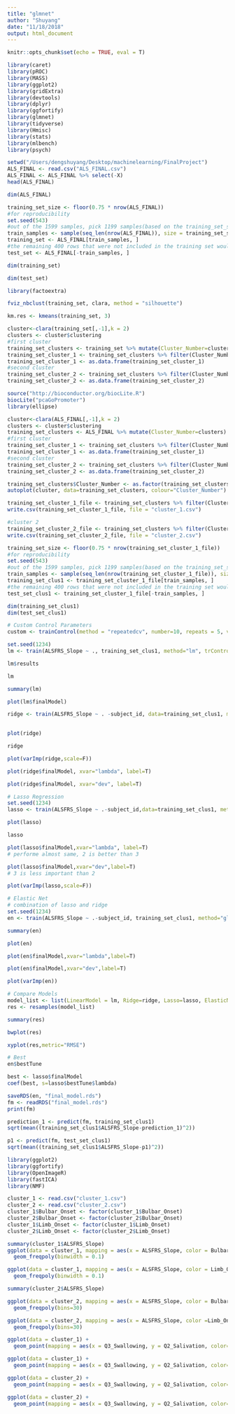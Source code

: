 ```yaml
---
title: "glmnet"
author: "Shuyang"
date: "11/18/2018"
output: html_document
---
```


```r
knitr::opts_chunk$set(echo = TRUE, eval = T)
```

```r
library(caret)
library(pROC)
library(MASS)
library(ggplot2)
library(gridExtra)
library(devtools)
library(dplyr)
library(ggfortify)
library(glmnet)
library(tidyverse)
library(Hmisc)
library(stats)
library(mlbench)
library(psych)
```


```r
setwd("/Users/dengshuyang/Desktop/machinelearning/FinalProject")
ALS_FINAL <- read.csv("ALS_FINAL.csv")
ALS_FINAL <- ALS_FINAL %>% select(-X)
head(ALS_FINAL)
```

```r
dim(ALS_FINAL)
```

```r
training_set_size <- floor(0.75 * nrow(ALS_FINAL))
#for reproducibility
set.seed(543)
#out of the 1599 samples, pick 1199 samples(based on the training_set_size) randomly for the training set
train_samples <- sample(seq_len(nrow(ALS_FINAL)), size = training_set_size)
training_set <- ALS_FINAL[train_samples, ]
#the remaining 400 rows that were not included in the training set would be designated as the test set 
test_set <- ALS_FINAL[-train_samples, ]

dim(training_set)
```

```r
dim(test_set)
```

```r
library(factoextra)

fviz_nbclust(training_set, clara, method = "silhouette")

km.res <- kmeans(training_set, 3)
```

```r
cluster<-clara(training_set[,-1],k = 2)
clusters <- cluster$clustering
#first cluster
training_set_clusters <- training_set %>% mutate(Cluster_Number=clusters)
training_set_cluster_1 <- training_set_clusters %>% filter(Cluster_Number==1) %>% select(-subject_id)
training_set_cluster_1 <- as.data.frame(training_set_cluster_1)
#second cluster
training_set_cluster_2 <- training_set_clusters %>% filter(Cluster_Number==2) %>% select(-subject_id)
training_set_cluster_2 <- as.data.frame(training_set_cluster_2)
```

```r
source("http://bioconductor.org/biocLite.R")
biocLite("pcaGoPromoter")
library(ellipse)

```


```r
cluster<-clara(ALS_FINAL[,-1],k = 2)
clusters <- cluster$clustering
training_set_clusters <- ALS_FINAL %>% mutate(Cluster_Number=clusters)
#first cluster
training_set_cluster_1 <- training_set_clusters %>% filter(Cluster_Number==1) %>% select(-subject_id)
training_set_cluster_1 <- as.data.frame(training_set_cluster_1)
#second cluster
training_set_cluster_2 <- training_set_clusters %>% filter(Cluster_Number==2) %>% select(-subject_id)
training_set_cluster_2 <- as.data.frame(training_set_cluster_2)
```



```r
training_set_clusters$Cluster_Number <- as.factor(training_set_clusters$Cluster_Number)
autoplot(cluster, data=training_set_clusters, colour="Cluster_Number") + labs(title="CLARA Clustering", x="PC1", y="PC2", color="Cluster_Number")
```

```r
training_set_cluster_1_file <- training_set_clusters %>% filter(Cluster_Number==1) %>% select(subject_id, ALSFRS_Slope, Q2_Salivation, Q3_Swallowing, Bulbar_Onset, Subject_Liters_Trial_1, ALSFRS_Total, Limb_Onset)
write.csv(training_set_cluster_1_file, file = "cluster_1.csv")

#cluster 2
training_set_cluster_2_file <- training_set_clusters %>% filter(Cluster_Number==2) %>% select(subject_id, ALSFRS_Slope, Q3_Swallowing, Q2_Salivation, Bulbar_Onset, Limb_Onset, Q7_Turning_in_Bed,Subject_Liters_Trial_1)
write.csv(training_set_cluster_2_file, file = "cluster_2.csv")
```


```r
training_set_size <- floor(0.75 * nrow(training_set_cluster_1_file))
#for reproducibility
set.seed(543)
#out of the 1599 samples, pick 1199 samples(based on the training_set_size) randomly for the training set
train_samples <- sample(seq_len(nrow(training_set_cluster_1_file)), size = training_set_size)
training_set_clus1 <- training_set_cluster_1_file[train_samples, ]
#the remaining 400 rows that were not included in the training set would be designated as the test set 
test_set_clus1 <- training_set_cluster_1_file[-train_samples, ]

dim(training_set_clus1)
dim(test_set_clus1)
```


```r
# Custom Control Parameters
custom <- trainControl(method = "repeatedcv", number=10, repeats = 5, verboseIter = T)
```

```r
set.seed(1234)
lm <- train(ALSFRS_Slope ~ ., training_set_clus1, method="lm", trControl=custom)
```

```r
lm$results
```

```r
lm
```
```r
summary(lm)
```


```r
plot(lm$finalModel)
```

```r
ridge <- train(ALSFRS_Slope ~ . -subject_id, data=training_set_clus1, method="glmnet", tuneGrid=expand.grid(alpha=0,
                                                                                                            lambda=seq(0.0001,0.09,length=5)), trControl=custom)
```

```r
plot(ridge)             
```

```r
ridge
```

```r
plot(varImp(ridge,scale=F))
```
```r
plot(ridge$finalModel, xvar="lambda", label=T)
```
```r
plot(ridge$finalModel, xvar="dev", label=T)
```

```r
# Lasso Regression
set.seed(1234)
lasso <- train(ALSFRS_Slope ~ .-subject_id,data=training_set_clus1, method="glmnet", tuneGrid=expand.grid(alpha=1,lambda=seq(0.0001,0.05,length=5)), trControl=custom )
```

```r
plot(lasso)
```

```r
lasso
```

```r
plot(lasso$finalModel,xvar="lambda", label=T)
# performe almost same, 2 is better than 3
```

```r
plot(lasso$finalModel,xvar="dev",label=T)
# 3 is less important than 2
```

```r
plot(varImp(lasso,scale=F))
```

```r
# Elastic Net
# combination of lasso and ridge
set.seed(1234)
en <- train(ALSFRS_Slope ~ .-subject_id, training_set_clus1, method="glmnet", tuneGrid=expand.grid(alpha=seq(0,1,length=10), lambda=seq(0.0001, 0.2, length=5)), trControl=custom)
```

```r

summary(en)
```

```r

plot(en)
```

```r
plot(en$finalModel,xvar="lambda",label=T)
```

```r
plot(en$finalModel,xvar="dev",label=T)
```

```r
plot(varImp(en))
```


```r
# Compare Models
model_list <- list(LinearModel = lm, Ridge=ridge, Lasso=lasso, ElasticNet=en)
res <- resamples(model_list)
```

```r
summary(res)
```

```r
bwplot(res)
```
```r
xyplot(res,metric="RMSE")
```
```r
# Best
en$bestTune
```
```r
best <- lasso$finalModel
coef(best, s=lasso$bestTune$lambda)
```

```r
saveRDS(en, "final_model.rds")
fm <- readRDS("final_model.rds")
print(fm)
```

```r
prediction_1 <- predict(fm, training_set_clus1)
sqrt(mean((training_set_clus1$ALSFRS_Slope-prediction_1)^2))
```

```r
p1 <- predict(fm, test_set_clus1)
sqrt(mean((training_set_clus1$ALSFRS_Slope-p1)^2))
```

```r
library(ggplot2)
library(ggfortify)
library(OpenImageR)
library(fastICA)
library(NMF)
```

```r
cluster_1 <- read.csv("cluster_1.csv")
cluster_2 <- read.csv("cluster_2.csv")
cluster_1$Bulbar_Onset <- factor(cluster_1$Bulbar_Onset)
cluster_2$Bulbar_Onset <- factor(cluster_2$Bulbar_Onset)
cluster_1$Limb_Onset <- factor(cluster_1$Limb_Onset)
cluster_2$Limb_Onset <- factor(cluster_2$Limb_Onset)
```

```r
summary(cluster_1$ALSFRS_Slope)
ggplot(data = cluster_1, mapping = aes(x = ALSFRS_Slope, color = Bulbar_Onset)) +
  geom_freqpoly(binwidth = 0.1)

ggplot(data = cluster_1, mapping = aes(x = ALSFRS_Slope, color = Limb_Onset)) +
  geom_freqpoly(binwidth = 0.1)
```

```r
summary(cluster_2$ALSFRS_Slope)

ggplot(data = cluster_2, mapping = aes(x = ALSFRS_Slope, color = Bulbar_Onset)) +
  geom_freqpoly(bins=30)

ggplot(data = cluster_2, mapping = aes(x = ALSFRS_Slope, color =Limb_Onset)) +
  geom_freqpoly(bins=30)
```



```r
ggplot(data = cluster_1) +
  geom_point(mapping = aes(x = Q3_Swallowing, y = Q2_Salivation, color=Bulbar_Onset), alpha = 1 / 2)

ggplot(data = cluster_1) +
  geom_point(mapping = aes(x = Q3_Swallowing, y = Q2_Salivation, color=Limb_Onset),alpha=1/2)
```

```r
ggplot(data = cluster_2) +
  geom_point(mapping = aes(x = Q3_Swallowing, y = Q2_Salivation, color=Bulbar_Onset), alpha = 1 / 2)

ggplot(data = cluster_2) +
  geom_point(mapping = aes(x = Q3_Swallowing, y = Q2_Salivation, color=Limb_Onset),alpha=1/2)
```



```r

```
```r

```

```r

```



